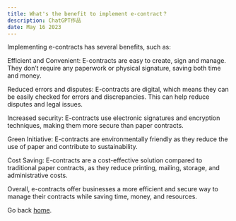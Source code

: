 ```yaml
---
title: What's the benefit to implement e-contract？
description: ChatGPT作品
date: May 16 2023
---
```


Implementing e-contracts has several benefits, such as:

Efficient and Convenient: E-contracts are easy to create, sign and manage. They don’t require any paperwork or physical signature, saving both time and money.

Reduced errors and disputes: E-contracts are digital, which means they can be easily checked for errors and discrepancies. This can help reduce disputes and legal issues.

Increased security: E-contracts use electronic signatures and encryption techniques, making them more secure than paper contracts.

Green Initiative: E-contracts are environmentally friendly as they reduce the use of paper and contribute to sustainability.

Cost Saving: E-contracts are a cost-effective solution compared to traditional paper contracts, as they reduce printing, mailing, storage, and administrative costs.

Overall, e-contracts offer businesses a more efficient and secure way to manage their contracts while saving time, money, and resources.

Go back [home](/).

